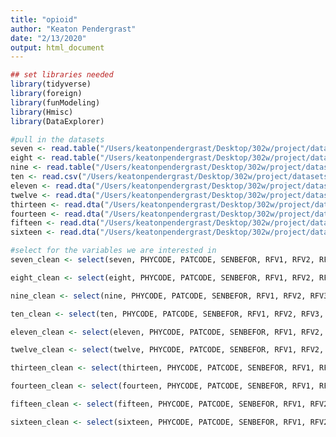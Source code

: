```yaml
---
title: "opioid"
author: "Keaton Pendergrast"
date: "2/13/2020"
output: html_document
---
```


```r
## set libraries needed
library(tidyverse)
library(foreign)
library(funModeling)
library(Hmisc)
library(DataExplorer)
```

```r
#pull in the datasets
seven <- read.table("/Users/keatonpendergrast/Desktop/302w/project/datasets/2007.tsv", sep = '\t', header = TRUE)
eight <- read.table("/Users/keatonpendergrast/Desktop/302w/project/datasets/2008.tsv", sep = '\t', header = TRUE)
nine <- read.table("/Users/keatonpendergrast/Desktop/302w/project/datasets/2009.tsv", sep = '\t', header = TRUE)
ten <- read.csv("/Users/keatonpendergrast/Desktop/302w/project/datasets/2010.csv")
eleven <- read.dta("/Users/keatonpendergrast/Desktop/302w/project/datasets/2011.dta")
twelve <- read.dta("/Users/keatonpendergrast/Desktop/302w/project/datasets/2012.dta")
thirteen <- read.dta("/Users/keatonpendergrast/Desktop/302w/project/datasets/2013.dta")
fourteen <- read.dta("/Users/keatonpendergrast/Desktop/302w/project/datasets/2014.dta")
fifteen <- read.dta("/Users/keatonpendergrast/Desktop/302w/project/datasets/2015.dta")
sixteen <- read.dta("/Users/keatonpendergrast/Desktop/302w/project/datasets/2016.dta")
```

```r
#select for the variables we are interested in
seven_clean <- select(seven, PHYCODE, PATCODE, SENBEFOR, RFV1, RFV2, RFV3, INJURY, CONTSUB1, CONTSUB2, CONTSUB3, CONTSUB4, CONTSUB5, CONTSUB6, CONTSUB7, CONTSUB8, MED1, MED2, MED3, MED4, MED5, MED6, MED7, MED8, NCMED1, NCMED2, NCMED3, NCMED4, NCMED5, NCMED6, NCMED7, NCMED8)

eight_clean <- select(eight, PHYCODE, PATCODE, SENBEFOR, RFV1, RFV2, RFV3, INJURY, CONTSUB1, CONTSUB2, CONTSUB3, CONTSUB4, CONTSUB5, CONTSUB6, CONTSUB7, CONTSUB8, MED1, MED2, MED3, MED4, MED5, MED6, MED7, MED8, NCMED1, NCMED2, NCMED3, NCMED4, NCMED5, NCMED6, NCMED7, NCMED8)

nine_clean <- select(nine, PHYCODE, PATCODE, SENBEFOR, RFV1, RFV2, RFV3, INJURY, CONTSUB1, CONTSUB2, CONTSUB3, CONTSUB4, CONTSUB5, CONTSUB6, CONTSUB7, CONTSUB8, MED1, MED2, MED3, MED4, MED5, MED6, MED7, MED8, NCMED1, NCMED2, NCMED3, NCMED4, NCMED5, NCMED6, NCMED7, NCMED8)

ten_clean <- select(ten, PHYCODE, PATCODE, SENBEFOR, RFV1, RFV2, RFV3, INJURY, CONTSUB1, CONTSUB2, CONTSUB3, CONTSUB4, CONTSUB5, CONTSUB6, CONTSUB7, CONTSUB8, MED1, MED2, MED3, MED4, MED5, MED6, MED7, MED8, NCMED1, NCMED2, NCMED3, NCMED4, NCMED5, NCMED6, NCMED7, NCMED8)

eleven_clean <- select(eleven, PHYCODE, PATCODE, SENBEFOR, RFV1, RFV2, RFV3, INJURY, CONTSUB1, CONTSUB2, CONTSUB3, CONTSUB4, CONTSUB5, CONTSUB6, CONTSUB7, CONTSUB8, MED1, MED2, MED3, MED4, MED5, MED6, MED7, MED8, NCMED1, NCMED2, NCMED3, NCMED4, NCMED5, NCMED6, NCMED7, NCMED8)

twelve_clean <- select(twelve, PHYCODE, PATCODE, SENBEFOR, RFV1, RFV2, RFV3, INJURY, CONTSUB1, CONTSUB2, CONTSUB3, CONTSUB4, CONTSUB5, CONTSUB6, CONTSUB7, CONTSUB8, MED1, MED2, MED3, MED4, MED5, MED6, MED7, MED8, NCMED1, NCMED2, NCMED3, NCMED4, NCMED5, NCMED6, NCMED7, NCMED8)

thirteen_clean <- select(thirteen, PHYCODE, PATCODE, SENBEFOR, RFV1, RFV2, RFV3, INJURY, CONTSUB1, CONTSUB2, CONTSUB3, CONTSUB4, CONTSUB5, CONTSUB6, CONTSUB7, CONTSUB8, MED1, MED2, MED3, MED4, MED5, MED6, MED7, MED8, NCMED1, NCMED2, NCMED3, NCMED4, NCMED5, NCMED6, NCMED7, NCMED8)

fourteen_clean <- select(fourteen, PHYCODE, PATCODE, SENBEFOR, RFV1, RFV2, RFV3, INJURY, CONTSUB1, CONTSUB2, CONTSUB3, CONTSUB4, CONTSUB5, CONTSUB6, CONTSUB7, CONTSUB8, MED1, MED2, MED3, MED4, MED5, MED6, MED7, MED8, NCMED1, NCMED2, NCMED3, NCMED4, NCMED5, NCMED6, NCMED7, NCMED8)

fifteen_clean <- select(fifteen, PHYCODE, PATCODE, SENBEFOR, RFV1, RFV2, RFV3, INJURY, CONTSUB1, CONTSUB2, CONTSUB3, CONTSUB4, CONTSUB5, CONTSUB6, CONTSUB7, CONTSUB8, MED1, MED2, MED3, MED4, MED5, MED6, MED7, MED8, NCMED1, NCMED2, NCMED3, NCMED4, NCMED5, NCMED6, NCMED7, NCMED8)

sixteen_clean <- select(sixteen, PHYCODE, PATCODE, SENBEFOR, RFV1, RFV2, RFV3, INJURY, CONTSUB1, CONTSUB2, CONTSUB3, CONTSUB4, CONTSUB5, CONTSUB6, CONTSUB7, CONTSUB8, MED1, MED2, MED3, MED4, MED5, MED6, MED7, MED8, NCMED1, NCMED2, NCMED3, NCMED4, NCMED5, NCMED6, NCMED7, NCMED8)
```
